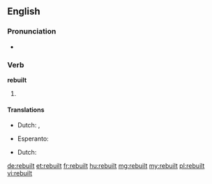 ==English==

===Pronunciation===
* {{IPA|/ɹiˈbɪlt/}}
*: {{rhymes|ɪlt}}

===Verb===
'''rebuilt'''

# {{en-past of|rebuild}}

====Translations====
{{trans-top|Past tense of rebuild}}
* Dutch: {{t|nl|bouwde herop}}, {{t|nl|bouwden herop}}
{{trans-mid}}
* Esperanto: {{t|eo|rekonstruis}}
{{trans-bottom}}
{{trans-top|Past tense of rebuild}}
* Dutch: {{t|nl|heropgebouwd}}
{{trans-mid}}
{{trans-bottom}}

[[de:rebuilt]]
[[et:rebuilt]]
[[fr:rebuilt]]
[[hu:rebuilt]]
[[mg:rebuilt]]
[[my:rebuilt]]
[[pl:rebuilt]]
[[vi:rebuilt]]